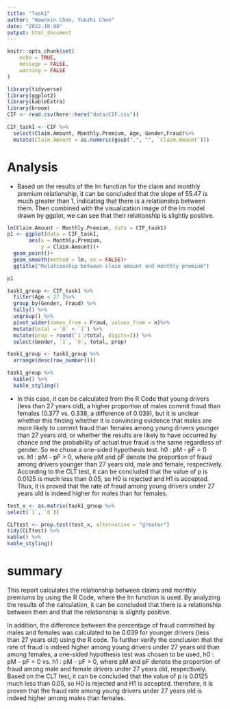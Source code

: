 ```yaml
---
title: "Task1"
author: "Wawnxin Chen, Yunzhi Chen"
date: "2022-10-08"
output: html_document
---
```


```r
knitr::opts_chunk$set(
	echo = TRUE,
	message = FALSE,
	warning = FALSE
)
```

```r
library(tidyverse)
library(ggplot2)
library(kableExtra)
library(broom)
CIF <- read.csv(here::here("data/CIF.csv"))

CIF_task1 <- CIF %>%
  select(Claim.Amount, Monthly.Premium, Age, Gender,Fraud)%>%
  mutate(Claim.Amount = as.numeric(gsub(",", "", `Claim.Amount`)))
```

# Analysis

- Based on the results of the lm function for the claim and monthly premium relationship, it can be concluded that the slope of 55.47 is much greater than 1, indicating that there is a relationship between them.
Then combined with the visualization image of the lm model drawn by ggplot, we can see that their relationship is slightly positive.

```r
lm(Claim.Amount ~ Monthly.Premium, data = CIF_task1)
p1 <- ggplot(data = CIF_task1,
       aes(x = Monthly.Premium,
           y = Claim.Amount))+
  geom_point()+
  geom_smooth(method = lm, se = FALSE)+
  ggtitle("Relationship between claim amount and monthly premium")

p1
```


```r
task1_group <- CIF_task1 %>% 
  filter(Age < 27 )%>%
  group_by(Gender, Fraud) %>% 
  tally() %>% 
  ungroup() %>%
  pivot_wider(names_from = Fraud, values_from = n)%>% 
  mutate(total = `0` + `1`) %>% 
  mutate(prop = round(`1`/total, digits=3)) %>%
  select(Gender, `1`, `0`, total, prop)

task1_group <- task1_group %>% 
  arrange(desc(row_number())) 

task1_group %>% 
  kable() %>% 
  kable_styling()
```

- In this case, it can be calculated from the R Code that young drivers (less than 27 years old), a higher proportion of males commit fraud than females (0.377 vs. 0.338, a difference of 0.039), but it is unclear whether this finding whether it is convincing evidence that males are more likely to commit fraud than females among young drivers younger than 27 years old, or whether the results are likely to have occurred by chance and the probability of actual true fraud is the same regardless of gender.
So we chose a one-sided hypothesis test. h0 : pM - pF = 0 vs. h1 : pM - pF > 0, where pM and pF denote the proportion of fraud among drivers younger than 27 years old, male and female, respectively. According to the CLT test, it can be concluded that the value of p is 0.0125 is much less than 0.05, so H0 is rejected and H1 is accepted. Thus, it is proved that the rate of fraud among young drivers under 27 years old is indeed higher for males than for females.

```r
test_x <- as.matrix(task1_group %>%
select(`1`, `0`))

CLTtest <- prop.test(test_x, alternative = "greater")
tidy(CLTtest) %>%
kable() %>%
kable_styling()
```

# summary

This report calculates the relationship between claims and monthly premiums by using the R Code, where the lm function is used. By analyzing the results of the calculation, it can be concluded that there is a relationship between them and that the relationship is slightly positive.

In addition, the difference between the percentage of fraud committed by males and females was calculated to be 0.039 for younger drivers (less than 27 years old) using the R code.
To further verify the conclusion that the rate of fraud is indeed higher among young drivers under 27 years old than among females, a one-sided hypothesis test was chosen to be used, h0 : pM - pF = 0 vs. h1 : pM - pF > 0, where pM and pF denote the proportion of fraud among male and female drivers under 27 years old, respectively. Based on the CLT test, it can be concluded that the value of p is 0.0125 much less than 0.05, so H0 is rejected and H1 is accepted. therefore, it is proven that the fraud rate among young drivers under 27 years old is indeed higher among males than females.






